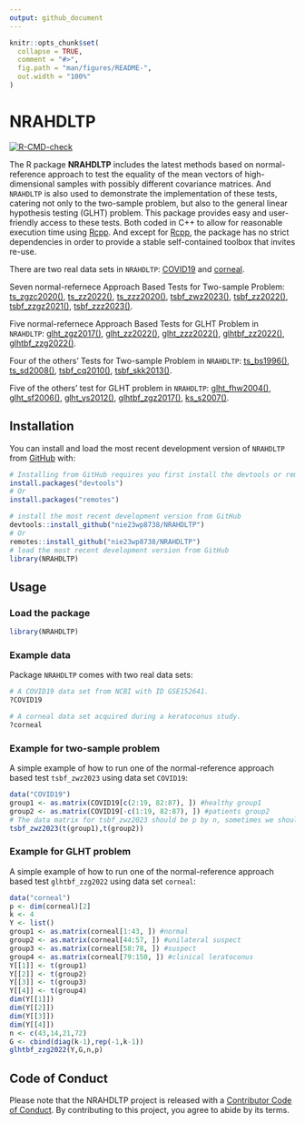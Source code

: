 ```yaml
---
output: github_document
---
```


<!-- README.md is generated from README.Rmd. Please edit that file -->

```r
knitr::opts_chunk$set(
  collapse = TRUE,
  comment = "#>",
  fig.path = "man/figures/README-",
  out.width = "100%"
)
```

# NRAHDLTP

<!-- badges: start -->
[![R-CMD-check](https://github.com/nie23wp8738/NRAHDLTP/actions/workflows/R-CMD-check.yaml/badge.svg)](https://github.com/nie23wp8738/NRAHDLTP/actions/workflows/R-CMD-check.yaml)
<!-- badges: end -->

The R package **NRAHDLTP** includes the latest methods based on normal-reference approach to test the equality of the mean vectors of high-dimensional samples with possibly different covariance matrices. And `NRAHDLTP` is also used to demonstrate the implementation of these tests, catering not only to the two-sample problem, but also to the general linear hypothesis testing (GLHT) problem. This package provides easy and user-friendly access to these tests. Both coded in C++ to allow for reasonable execution time using [Rcpp](https://github.com/RcppCore/Rcpp). And except for [Rcpp](https://github.com/RcppCore/Rcpp), the package has no strict dependencies in order to provide a stable self-contained toolbox that invites re-use.

There are two real data sets in `NRAHDLTP`: [COVID19](https://nie23wp8738.github.io/NRAHDLTP/reference/COVID19.html) and [corneal](https://nie23wp8738.github.io/NRAHDLTP/reference/corneal.html).

Seven normal-refernece Approach Based Tests for Two-sample Problem: [ts_zgzc2020()](https://nie23wp8738.github.io/NRAHDLTP/reference/ts_zgzc2020.html), [ts_zz2022()](https://nie23wp8738.github.io/NRAHDLTP/reference/ts_zz2022.html), [ts_zzz2020()](https://nie23wp8738.github.io/NRAHDLTP/reference/ts_zzz2020.html), [tsbf_zwz2023()](https://nie23wp8738.github.io/NRAHDLTP/reference/tsbf_zwz2023.html), [tsbf_zz2022()](https://nie23wp8738.github.io/NRAHDLTP/reference/tsbf_zz2022.html), [tsbf_zzgz2021()](https://nie23wp8738.github.io/NRAHDLTP/reference/tsbf_zzgz2021.html), [tsbf_zzz2023()](https://nie23wp8738.github.io/NRAHDLTP/reference/tsbf_zzz2023.html).

Five normal-refernece Approach Based Tests for GLHT Problem in `NRAHDLTP`: [glht_zgz2017()](https://nie23wp8738.github.io/NRAHDLTP/reference/glht_zgz2017.html), [glht_zz2022()](https://nie23wp8738.github.io/NRAHDLTP/reference/glht_zz2022.html), [glht_zzz2022()](https://nie23wp8738.github.io/NRAHDLTP/reference/glht_zzz2022.html), [glhtbf_zz2022()](https://nie23wp8738.github.io/NRAHDLTP/reference/glhtbf_zz2022.html), [glhtbf_zzg2022()](https://nie23wp8738.github.io/NRAHDLTP/reference/glhtbf_zzg2022.html).

Four of the others' Tests for Two-sample Problem in `NRAHDLTP`: [ts_bs1996()](https://nie23wp8738.github.io/NRAHDLTP/reference/ts_bs1996.html), [ts_sd2008()](https://nie23wp8738.github.io/NRAHDLTP/reference/ts_sd2008.html), [tsbf_cq2010()](https://nie23wp8738.github.io/NRAHDLTP/reference/tsbf_cq2010.html), [tsbf_skk2013()](https://nie23wp8738.github.io/NRAHDLTP/reference/tsbf_skk2013.html).

Five of the others' test for GLHT problem in `NRAHDLTP`: [glht_fhw2004()](https://nie23wp8738.github.io/NRAHDLTP/reference/glht_fhw2004.html), [glht_sf2006()](https://nie23wp8738.github.io/NRAHDLTP/reference/glht_sf2006.html), [glht_ys2012()](https://nie23wp8738.github.io/NRAHDLTP/reference/glht_ys2012.html), [glhtbf_zgz2017()](https://nie23wp8738.github.io/NRAHDLTP/reference/glhtbf_zgz2017.html), [ks_s2007()](https://nie23wp8738.github.io/NRAHDLTP/reference/ks_s2007.html).

## Installation

You can install and load the most recent development version of `NRAHDLTP` from [GitHub](https://github.com/) with:

``` r
# Installing from GitHub requires you first install the devtools or remotes package
install.packages("devtools")
# Or
install.packages("remotes")

# install the most recent development version from GitHub
devtools::install_github("nie23wp8738/NRAHDLTP")
# Or
remotes::install_github("nie23wp8738/NRAHDLTP")
# load the most recent development version from GitHub
library(NRAHDLTP)
```

## Usage

### Load the package

```r
library(NRAHDLTP)
```

### Example data

Package `NRAHDLTP` comes with two real data sets:

```r
# A COVID19 data set from NCBI with ID GSE152641.
?COVID19

# A corneal data set acquired during a keratoconus study.
?corneal
```

### Example for two-sample problem

A simple example of how to run one of the normal-reference approach based test `tsbf_zwz2023` using data set `COVID19`:

```r
data("COVID19")
group1 <- as.matrix(COVID19[c(2:19, 82:87), ]) #healthy group1
group2 <- as.matrix(COVID19[-c(1:19, 82:87), ]) #patients group2
# The data matrix for tsbf_zwz2023 should be p by n, sometimes we should transpose the data matrix
tsbf_zwz2023(t(group1),t(group2))
```

### Example for GLHT problem

A simple example of how to run one of the normal-reference approach based test `glhtbf_zzg2022` using data set `corneal`:

```r
data("corneal")
p <- dim(corneal)[2]
k <- 4
Y <- list()
group1 <- as.matrix(corneal[1:43, ]) #normal
group2 <- as.matrix(corneal[44:57, ]) #unilateral suspect
group3 <- as.matrix(corneal[58:78, ]) #suspect
group4 <- as.matrix(corneal[79:150, ]) #clinical leratoconus
Y[[1]] <- t(group1)
Y[[2]] <- t(group2)
Y[[3]] <- t(group3)
Y[[4]] <- t(group4)
dim(Y[[1]])
dim(Y[[2]])
dim(Y[[3]])
dim(Y[[4]])
n <- c(43,14,21,72)
G <- cbind(diag(k-1),rep(-1,k-1))
glhtbf_zzg2022(Y,G,n,p)
```

## Code of Conduct

Please note that the NRAHDLTP project is released with a [Contributor Code of Conduct](https://contributor-covenant.org/version/2/1/CODE_OF_CONDUCT.html). By contributing to this project, you agree to abide by its terms.
